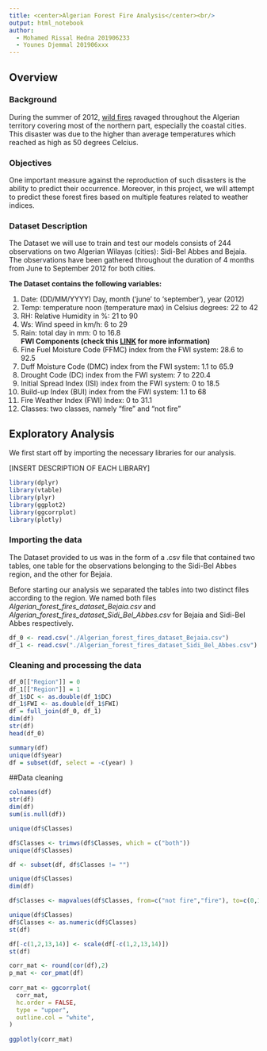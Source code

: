 ```yaml
---
title: <center>Algerian Forest Fire Analysis</center><br/>
output: html_notebook
author:
  - Mohamed Rissal Hedna 201906233
  - Younes Djemmal 201906xxx
---
```

## Overview
### Background

During the summer of 2012, [wild fires](https://www.un-spider.org/news-and-events/news/algeria-maps-summer-2012-wildfires-available) ravaged throughout the Algerian territory covering most of the northern part, especially the coastal cities. This disaster was due to the higher than average temperatures which reached as high as 50 degrees Celcius.

### Objectives 

One important measure against the reproduction of such disasters is the ability to predict their occurrence. Moreover, in this project, we will attempt to predict these forest fires based on multiple features related to weather indices.

### Dataset Description

The Dataset we will use to train and test our models consists of 244 observations on two Algerian Wilayas (cities): Sidi-Bel Abbes and Bejaia. The observations have been gathered throughout the duration of 4 months from June to September 2012 for both cities.

**The Dataset contains the following variables:**

1. Date: (DD/MM/YYYY) Day, month ('june' to 'september'), year (2012)
2. Temp: temperature noon (temperature max) in Celsius degrees: 22 to 42
3. RH: Relative Humidity in %: 21 to 90
4. Ws: Wind speed in km/h: 6 to 29
5. Rain: total day in mm: 0 to 16.8<br>
**FWI Components (check this [LINK](https://cwfis.cfs.nrcan.gc.ca/background/summary/fwi) for more information)**
6. Fine Fuel Moisture Code (FFMC) index from the FWI system: 28.6 to 92.5
7. Duff Moisture Code (DMC) index from the FWI system: 1.1 to 65.9
8. Drought Code (DC) index from the FWI system: 7 to 220.4
9. Initial Spread Index (ISI) index from the FWI system: 0 to 18.5
10. Build-up Index (BUI) index from the FWI system: 1.1 to 68
11. Fire Weather Index (FWI) Index: 0 to 31.1
12. Classes: two classes, namely "fire" and "not fire"

## Exploratory Analysis

We first start off by importing the necessary libraries for our analysis.

[INSERT DESCRIPTION OF EACH LIBRARY]

```r
library(dplyr)
library(vtable)
library(plyr)
library(ggplot2)
library(ggcorrplot)
library(plotly)
```


### Importing the data 

The Dataset provided to us was in the form of a .csv file that contained two tables, one table for the observations belonging to the Sidi-Bel Abbes region, and the other for Bejaia. 

Before starting our analysis we separated the tables into two distinct files according to the region. We named both files *Algerian_forest_fires_dataset_Bejaia.csv* and *Algerian_forest_fires_dataset_Sidi_Bel_Abbes.csv* for Bejaia and Sidi-Bel Abbes respectively.


```r
df_0 <- read.csv("./Algerian_forest_fires_dataset_Bejaia.csv")
df_1 <- read.csv("./Algerian_forest_fires_dataset_Sidi_Bel_Abbes.csv")
```

### Cleaning and processing the data



```r
df_0[["Region"]] = 0
df_1[["Region"]] = 1
df_1$DC <- as.double(df_1$DC)
df_1$FWI <- as.double(df_1$FWI)
df = full_join(df_0, df_1)
dim(df)
str(df)
head(df_0)
```

```r
summary(df)
unique(df$year)
df = subset(df, select = -c(year) )
```
##Data cleaning

```r
colnames(df)
str(df)
dim(df)
sum(is.null(df))
```
```r
unique(df$Classes)
```
```r
df$Classes <- trimws(df$Classes, which = c("both"))
unique(df$Classes)
```
```r
df <- subset(df, df$Classes != "")
```

```r
unique(df$Classes)
dim(df)
```

```r
df$Classes <- mapvalues(df$Classes, from=c("not fire","fire"), to=c(0,1))
```

```r
unique(df$Classes)
df$Classes <- as.numeric(df$Classes)
st(df)
```

```r
df[-c(1,2,13,14)] <- scale(df[-c(1,2,13,14)])
st(df)
```

```r
corr_mat <- round(cor(df),2)
p_mat <- cor_pmat(df)
 
corr_mat <- ggcorrplot(
  corr_mat, 
  hc.order = FALSE, 
  type = "upper",
  outline.col = "white",
)
 
ggplotly(corr_mat)
```
